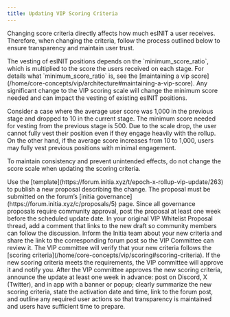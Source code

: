 ```yaml
---
title: Updating VIP Scoring Criteria
---
```


Changing score criteria directly affects how much esINIT a user receives. 
Therefore, when changing the criteria, follow the process outlined below to ensure transparency and maintain user trust.

<Warning>
The vesting of esINIT positions depends on the `minimum_score_ratio`, which is multiplied to the score the users received on each stage. For details what `minimum_score_ratio` is, see the [maintaining a vip score](/home/core-concepts/vip/architecture#maintaining-a-vip-score). 
Any significant change to the VIP scoring scale will change the minimum score needed and can impact the vesting of existing esINIT positions.

Consider a case where the average user score was 1,000 in the previous stage and dropped to 10 in the current stage. The minimum score needed for vesting from the previous stage is 500. Due to the scale drop, the user cannot fully vest their position even if they engage heavily with the rollup. On the other hand, if the average score increases from 10 to 1,000, users may fully vest previous positions with minimal engagement.

To maintain consistency and prevent unintended effects, do not change the score scale when updating the scoring criteria.
</Warning>

<Steps title= "Updating VIP Scoring Criteria">
  <Step title= "Publish a Forum Draft">
    Use the [template](https://forum.initia.xyz/t/epoch-x-rollup-vip-update/263) to publish a new proposal describing the change.
    The proposal must be submitted on the forum’s [initia governance](https://forum.initia.xyz/c/proposals/5) page.
    Since all governance proposals require community approval, post the proposal at least one week before the scheduled update date.
  </Step>
  <Step title= "Comment on Original Proposal">
    In your original VIP Whitelist Proposal thread, add a comment that links to the new draft so community members can follow the discussion.
  </Step>
  <Step title= "Notify the Initia Team">
    Inform the Initia team about your new criteria and share the link to the corresponding forum post so the VIP Committee can review it.
  </Step>
  <Step title= "VIP Committee Review">
    The VIP committee will verify that your new criteria follows the [scoring criteria](/home/core-concepts/vip/scoring#scoring-criteria).
    If the new scoring criteria meets the requirements, the VIP committee will approve it and notify you.
  </Step>
  <Step title= "Public Announcement">
    After the VIP committee approves the new scoring criteria, announce the update at least one week in advance: post on Discord, X (Twitter), and in app with a banner or popup; clearly summarize the new scoring criteria, state the activation date and time, link to the forum post, and outline any required user actions so that transparency is maintained and users have sufficient time to prepare.
  </Step>
</Steps>